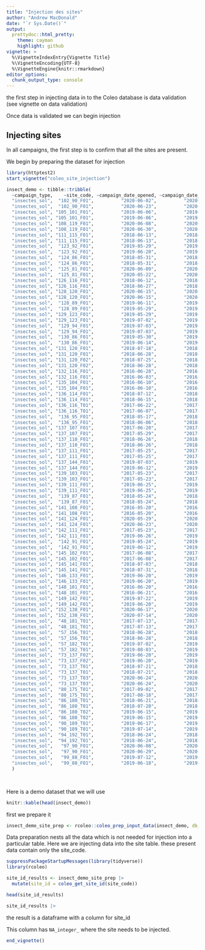 ```yaml
---
title: "Injection des sites"
author: "Andrew MacDonald"
date: "`r Sys.Date()`"
output:
  prettydoc::html_pretty:
    theme: cayman
    highlight: github
vignette: >
  %\VignetteIndexEntry{Vignette Title}
  %\VignetteEncoding{UTF-8}
  %\VignetteEngine{knitr::rmarkdown}
editor_options: 
  chunk_output_type: console
---
```


the first step in injecting data in to the Coleo database is data validation (see vignette on data validation)

Once data is validated we can begin injection

## Injecting sites

In all campaigns, the first step is to confirm that all the sites are present. 

We begin by preparing the dataset for injection

```r
library(httptest2)
start_vignette("coleo_site_injection")
```

```r
insect_demo <- tibble::tribble(
  ~campaign_type,    ~site_code, ~campaign_date_opened, ~campaign_date_closed, ~observation_date, ~observation_is_valid, ~trap_code,  ~land_lat,  ~land_lon, ~sample_code,                                                                  ~campaign_technician_1,       ~ref_taxa_rank, ~ref_taxa_tsn,                 ~ref_taxa_name,         ~observation_taxa_name, ~observation_variable, ~observation_value,                                  ~observation_notes,
  "insectes_sol",  "102_90_F01",          "2020-06-02",          "2020-06-23",      "2020-06-23",                  TRUE,    "MP-11",   48.16126,  -78.67106,  "2020-0083",                                          "Isabelle_Dumais,Alexane_Gaudet,Annie_Hibbert",             "espèce",            NA,            "Cybaeopsis_euopla",            "Cybaeopsis_euopla",           "abondance",                  1,                                                  NA,
  "insectes_sol",  "102_90_F01",          "2020-06-23",          "2020-07-14",      "2020-07-14",                  TRUE,    "MP-25",   48.16133,  -78.67088,  "2020-0095",                                          "Isabelle_Dumais,Alexane_Gaudet,Annie_Hibbert",             "espèce",            NA,        "Bathyphantes_pallidus",        "Bathyphantes_pallidus",           "abondance",                  1,                                                  NA,
  "insectes_sol", "105_101_F01",          "2019-06-06",          "2019-06-27",      "2019-06-27",                  TRUE,    "MP-61",   49.10241,   -76.9938,  "2019-0130",                                   "Daniel_Potvin_Leduc,Christine_Lambert,Annie_Hibbert",             "espèce",            NA,              "Cicurina_brevis",              "Cicurina_brevis",           "abondance",                  1,                                                  NA,
  "insectes_sol", "105_101_F01",          "2019-06-06",          "2019-06-27",      "2019-06-27",                  TRUE,    "MP-66",   49.10251,  -76.99409,  "2019-0132",                                   "Daniel_Potvin_Leduc,Christine_Lambert,Annie_Hibbert",             "espèce",            NA,            "Cybaeopsis_euopla",            "Cybaeopsis_euopla",           "abondance",                 13,                                                  NA,
  "insectes_sol", "108_119_F01",          "2020-06-08",          "2020-06-30",      "2020-06-30",                  TRUE,    "D-SE1",   50.56681,  -74.44849,  "2020-0100",                                      "Marine_Serra_David,William_Rondeau,Annie_Hibbert",             "espèce",            NA, "Ozyptila_sincera_canadensis_", "Ozyptila_sincera_canadensis_",           "abondance",                  2,                                                  NA,
  "insectes_sol", "108_119_F01",          "2020-06-30",          "2020-07-21",      "2020-07-21",                  TRUE,    "H-NW1",   50.56691,   -74.4481,  "2020-0107",                                      "Marine_Serra_David,William_Rondeau,Annie_Hibbert",            "famille",            NA,                  "Linyphiidae",                  "Linyphiidae",           "abondance",                  1,                                                  NA,
  "insectes_sol", "111_115_F01",          "2018-06-13",          "2018-07-10",      "2018-07-10",                  TRUE,    "MP-61",  49.834332, -74.377702,  "2018-0123",                                                                      "Mathieu_Bouchard",             "espèce",            NA,         "Myrmica_detritinodis",         "Myrmica_detritinodis",           "abondance",                  1,                                                  NA,
  "insectes_sol", "111_115_F01",          "2018-06-13",          "2018-07-10",      "2018-07-10",                  TRUE,    "MP-73",  49.834163, -74.377919,  "2018-0127",                                                                       "Jessica_Turgeon",             "espèce",            NA,              "Pirata_bryantae",              "Pirata_bryantae",           "abondance",                  9,                                                  NA,
  "insectes_sol",  "123_92_F01",          "2019-05-29",          "2019-06-20",      "2019-06-20",                  TRUE,    "MP-15",   46.76997,  -75.46084,  "2019-0102",                                    "Veronique_St_Hilaire,Sebastien_Auger,Annie_Hibbert",             "classe",            NA,                      "Insecta",                      "Insecta",           "abondance",                  3,                                                  NA,
  "insectes_sol",  "123_92_F01",          "2019-06-20",          "2019-07-09",      "2019-07-09",                  TRUE,    "MP-25",   46.76986,  -75.46088,  "2019-0112",                                    "Veronique_St_Hilaire,Sebastien_Auger,Annie_Hibbert",             "espèce",            NA,           "Eperigone_maculata",           "Eperigone_maculata",           "abondance",                  7,                                                  NA,
  "insectes_sol",  "124_86_F01",          "2018-05-31",          "2018-06-21",      "2018-06-21",                  TRUE,    "MP-65",  46.089096, -75.833158,  "2018-0158",                                                          "Jocelyn_Caron,Olivier_Trudel",              "ordre",            NA,                   "Orthoptera",                   "Orthoptera",           "abondance",                  8,                                                  NA,
  "insectes_sol",  "124_86_F01",          "2018-05-31",          "2018-06-21",      "2018-06-21",                  TRUE,    "MP-78",   46.08912, -75.833387,  "2018-0159",                                                          "Jocelyn_Caron,Olivier_Trudel",              "ordre",            NA,                   "Coleoptera",                   "Coleoptera",           "abondance",                  4,                                                  NA,
  "insectes_sol",  "125_81_F01",          "2020-06-09",          "2020-07-08",      "2020-07-08",                  TRUE,    "MP-53",  45.498807, -76.311157,  "2020-0057",                                 "Kevin_Quirion_Poirier,Maude_Cote_Bedard,Annie_Hibbert",             "classe",            NA,                   "Collembola",                   "Collembola",           "abondance",                  1,                                                  NA,
  "insectes_sol",  "125_81_F01",          "2020-05-22",          "2020-06-09",      "2020-06-09",                  TRUE,    "MP-79",   45.49904,  -76.31109,  "2020-0056",                                 "Kevin_Quirion_Poirier,Maude_Cote_Bedard,Annie_Hibbert",            "famille",            NA,                   "Formicidae",                   "Formicidae",           "abondance",                  3,               "Fichier ID non trouvé/Pas identifié",
  "insectes_sol", "126_116_F01",          "2018-06-12",          "2018-06-27",      "2018-06-27",                  TRUE,    "MP-33",   48.70549,  -71.95214,  "2018-0169",                                                                       "Jessica_Turgeon",             "espèce",            NA,              "Cicurina_brevis",              "Cicurina_brevis",           "abondance",                  1,                                                  NA,
  "insectes_sol", "126_116_F01",          "2018-06-27",          "2018-08-02",      "2018-08-02",                  TRUE,    "MP-37",   48.70567,  -71.95189,  "2018-0179",                                                                                      NA,              "ordre",            NA,                    "Hemiptera",                    "Hemiptera",           "abondance",                  3,                                                  NA,
  "insectes_sol", "128_120_F01",          "2020-06-15",          "2020-07-06",      "2020-07-06",                  TRUE,     "IF-G",   48.67135,  -71.11741,  "2020-0023",                                          "Mathieu_McCann,Daniel_Gauthier,Annie_Hibbert",             "classe",            NA,                   "Gastropoda",                   "Gastropoda",           "abondance",                  5,                                                  NA,
  "insectes_sol", "128_120_F01",          "2020-06-15",          "2020-07-06",      "2020-07-06",                  TRUE,     "IF-E",   48.67126,  -71.11758,  "2020-0021",                                          "Mathieu_McCann,Daniel_Gauthier,Annie_Hibbert",            "famille",            NA,                 "Phalangiidae",                 "Phalangiidae",           "abondance",                  2,                                                  NA,
  "insectes_sol",  "128_89_F01",          "2019-06-11",          "2019-07-16",      "2019-07-16",                  TRUE,    "MP-54",   45.98349,  -75.16582,  "2019-0153",                                     "Jocelyn_Caron,Kevin_Quirion_Poirier,Annie_Hibbert",            "famille",            NA,                 "Amaurobiidae",                 "Amaurobiidae",           "abondance",                  1,                                                  NA,
  "insectes_sol",  "128_89_F01",          "2019-05-29",          "2019-06-11",      "2019-06-11",                  TRUE,    "MP-63",   45.98349,  -75.16582,  "2019-0147",                                     "Jocelyn_Caron,Kevin_Quirion_Poirier,Annie_Hibbert",             "classe",            NA,                   "Collembola",                   "Collembola",           "abondance",                  1,                                                  NA,
  "insectes_sol", "129_123_F01",          "2019-05-29",          "2019-07-02",      "2019-07-02",                  TRUE,    "INS-4",   49.11816,  -70.60526,  "2019-0163",                                          "Mathieu_McCann,Daniel_Gauthier,Annie_Hibbert",             "espèce",            NA,           "Pardosa_hyperborea",           "Pardosa_hyperborea",           "abondance",                  3,                                                  NA,
  "insectes_sol", "129_123_F01",          "2019-07-02",          "2019-07-19",      "2019-07-19",                  TRUE,    "INS-6",   49.11816,  -70.60551,  "2019-0173",                                          "Mathieu_McCann,Daniel_Gauthier,Annie_Hibbert",             "espèce",            NA,            "Cryphoeca_montana",            "Cryphoeca_montana",           "abondance",                  1,                                                  NA,
  "insectes_sol",  "129_94_F01",          "2019-07-03",          "2019-07-24",      "2019-07-24",                  TRUE,   "MP-142",   46.40003,  -74.28293,  "2019-0089",                                          "Emilie_Dorion,Jacques_Tremblay,Annie_Hibbert",              "ordre",            NA,                      "Diptera",                      "Diptera",           "abondance",                  6,                                                  NA,
  "insectes_sol",  "129_94_F01",          "2019-07-03",          "2019-07-24",      "2019-07-24",                  TRUE,   "MP-142",   46.40003,  -74.28293,  "2019-0089",                                          "Emilie_Dorion,Jacques_Tremblay,Annie_Hibbert",              "ordre",            NA,                   "Coleoptera",                   "Coleoptera",           "abondance",                  1,                                                  NA,
  "insectes_sol",  "130_86_F01",          "2019-05-30",          "2019-06-14",      "2019-06-14",                  TRUE,   "MP-223",   45.60101,  -75.12672,  "2019-0183",                                                       "Jean_MarVallieres,Annie_Hibbert",        "sous-classe",            NA,                      "Acarina",                      "Acarina",           "abondance",                  3,                                                  NA,
  "insectes_sol",  "130_86_F01",          "2019-06-14",          "2019-07-16",      "2019-07-16",                  TRUE,   "MP-221",   45.60088,  -75.12652,  "2019-0189",                                                       "Jean_MarVallieres,Annie_Hibbert", "sous-embranchement",            NA,                    "Myriapoda",                    "Myriapoda",           "abondance",                  5,                                                  NA,
  "insectes_sol", "131_120_F01",          "2018-07-18",          "2018-08-10",      "2018-08-10",                  TRUE,   "MP-120",   48.58142,  -70.90032,  "2018-0196",                                                                         "Victor_Renaud",             "espèce",            NA,           "Calathus_gregarius",           "Calathus_gregarius",           "abondance",                  1,                                                  NA,
  "insectes_sol", "131_120_F01",          "2018-06-28",          "2018-07-18",      "2018-07-18",                  TRUE,   "MP-121",   48.58137,  -70.90019,  "2018-0204",                                                                                      NA,             "classe",            NA,                      "Insecta",                      "Insecta",           "abondance",                  2,                                                  NA,
  "insectes_sol", "131_120_F02",          "2018-07-25",          "2018-08-10",      "2018-08-10",                  TRUE,   "MP-124",   48.60364,  -70.82963,  "2018-0212",                                                                                      NA,              "ordre",            NA,                   "Coleoptera",                   "Coleoptera",           "abondance",                 14,                                                  NA,
  "insectes_sol", "131_120_F02",          "2018-06-28",          "2018-07-25",      "2018-07-25",                  TRUE,   "MP-124",   48.60364,  -70.82963,  "2018-0206",                                                                                      NA,             "classe",            NA,                   "Gastropoda",                   "Gastropoda",           "abondance",                 32,                                                  NA,
  "insectes_sol", "132_116_F01",          "2016-06-28",          "2016-07-25",      "2016-07-25",                  TRUE,    "MP-14",   48.21632,  -71.26644,  "2016-0018", "Caroline_Dube,Pierre_Alexis_Drolet,Jean_Michel_Beland,Victor_Renaud,Georges_Pelletier",             "espèce",            NA,         "Atheta_pseudomodesta",         "Atheta_pseudomodesta",           "abondance",                  5,                                                  NA,
  "insectes_sol", "132_116_F01",          "2016-06-03",          "2016-06-28",      "2016-06-28",                  TRUE,    "MP-12",   48.21638,  -71.26662,  "2016-0014",                                                    "Caroline_Dube,Pierre_Alexis_Drolet",              "ordre",            NA,                      "Araneae",                      "Araneae",           "abondance",                 27,                                                  NA,
  "insectes_sol", "135_104_F01",          "2016-06-10",          "2016-07-12",      "2016-07-12",                  TRUE,    "MP-06",   46.79401,   -72.3031,  "2016-0011",                      "Caroline_Dube,Jean_Michel_Beland,Victor_Renaud,Georges_Pelletier",             "espèce",            NA,         "Sciaphilus_asperatus",         "Sciaphilus_asperatus",           "abondance",                  4,                                                  NA,
  "insectes_sol", "135_104_F01",          "2016-06-10",          "2016-07-12",      "2016-07-12",                  TRUE,    "MP-07",    46.7941,  -72.30336,  "2016-0012",                                         "Caroline_Dube,Annie_Hibbert,Georges_Pelletier",             "espèce",            NA,       "Pterostichus_coracinus",       "Pterostichus_coracinus",           "abondance",                  1,                                                  NA,
  "insectes_sol", "136_114_F01",          "2018-07-12",          "2018-08-09",      "2018-08-09",                  TRUE,    "MP-42",   47.65277,  -70.80392,  "2018-0009",                                                                          "Anouk_Simard",             "classe",            NA,                      "Insecta",                      "Insecta",           "abondance",                  1,                                                  NA,
  "insectes_sol", "136_114_F01",          "2018-06-15",          "2018-07-12",      "2018-07-12",                  TRUE,    "MP-39",   47.65273,  -70.80389,  "2018-0005",                                                          "Anouk_Simard,Jessica_Turgeon",             "espèce",            NA,       "Walckenaeria_palustris",       "Walckenaeria_palustris",           "abondance",                  6,                                                  NA,
  "insectes_sol", "136_116_T01",          "2017-06-22",          "2017-07-20",      "2017-07-20",                  TRUE,    "MP-17",   47.66654,   -70.7791,  "2017-0034",                                                      "Caroline_Dube,Guillaume_Tremblay",        "sous-classe",            NA,                      "Acarina",                      "Acarina",           "abondance",                  3,                                                  NA,
  "insectes_sol", "136_116_T01",          "2017-06-07",          "2017-06-22",      "2017-06-22",                  TRUE,    "MP-17",   47.66654,   -70.7791,  "2017-0031",                                                      "Caroline_Dube,Guillaume_Tremblay",              "ordre",            NA,                      "Araneae",                      "Araneae",           "abondance",                 10,                                                  NA,
  "insectes_sol",  "136_95_F01",          "2018-05-17",          "2018-06-06",      "2018-06-06",                  TRUE,    "MP-11",   45.94939,  -73.43798,  "2018-0091",                                                        "Virginie_Boivin,Caroline_Dube,",              "ordre",            NA,                    "Hemiptera",                    "Hemiptera",           "abondance",                  4,                                                  NA,
  "insectes_sol",  "136_95_F01",          "2018-06-06",          "2018-07-06",      "2018-07-06",                  TRUE,    "MP-09",   45.94926,  -73.43796,  "2018-0097",                                                        "Virginie_Boivin,Caroline_Dube,",              "ordre",            NA,                 "Siphonaptera",                 "Siphonaptera",           "abondance",                  1,                                                  NA,
  "insectes_sol", "137_107_F01",          "2017-06-20",          "2017-07-10",      "2017-07-10",                  TRUE,    "MP-06",   46.95785,  -71.69477,  "2017-0011",   "Caroline_Dube,Guillaume_Tremblay,Jean_Michel_Beland,Victor_Renaud,Georges_Pelletier",             "espèce",            NA,        "Neohypdonus_tumescens",        "Neohypdonus_tumescens",           "abondance",                  2,                                                  NA,
  "insectes_sol", "137_107_F01",          "2017-05-29",          "2017-06-20",      "2017-06-20",                  TRUE,    "MP-15",     46.958,  -71.69452,  "2017-0009",                                                      "Caroline_Dube,Guillaume_Tremblay",              "ordre",            NA,                      "Diptera",                      "Diptera",           "abondance",                  3,                                                  NA,
  "insectes_sol", "137_110_F01",          "2018-06-26",          "2018-07-24",      "2018-07-24",                  TRUE,    "MP-56",    47.2802,  -71.43315,  "2018-0070",                                                                                      NA,              "ordre",            NA,                      "Diptera",                      "Diptera",           "abondance",                 14,                                                  NA,
  "insectes_sol", "137_110_F01",          "2018-06-26",          "2018-07-24",      "2018-07-24",                  TRUE,    "MP-71",    47.2804,  -71.43352,  "2018-0065",                                                                                      NA,        "sous-classe",            NA,                      "Acarina",                      "Acarina",           "abondance",                 16,                                                  NA,
  "insectes_sol", "137_111_F01",          "2017-05-25",          "2017-06-20",      "2017-06-20",                  TRUE,    "MP-12",   47.17862,  -70.81471,  "2017-0020",   "Caroline_Dube,Guillaume_Tremblay,Jean_Michel_Beland,Victor_Renaud,Georges_Pelletier",             "espèce",            NA,          "Tachinus_fumipennis",          "Tachinus_fumipennis",           "abondance",                  1,                                                  NA,
  "insectes_sol", "137_111_F01",          "2017-05-25",          "2017-06-20",      "2017-06-20",                  TRUE,    "MP-12",   47.17862,  -70.81471,  "2017-0020",   "Caroline_Dube,Guillaume_Tremblay,Jean_Michel_Beland,Victor_Renaud,Georges_Pelletier",             "espèce",            NA,         "Dinothenarus_badipes",         "Dinothenarus_badipes",           "abondance",                  1,                                                  NA,
  "insectes_sol", "137_144_F01",          "2019-07-03",          "2019-07-26",      "2019-07-26",                  TRUE,   "MP-166",   50.20906,   -66.6765,  "2019-0078",                                     "Sandra_Coulombe,Andre_Anne_Tremblay,Annie_Hibbert",             "classe",            NA,                      "Insecta",                      "Insecta",           "abondance",                  1,                                                  NA,
  "insectes_sol", "137_144_F01",          "2019-06-12",          "2019-07-03",      "2019-07-03",                  TRUE,   "MP-168",   50.20906,  -66.67619,  "2019-0071",                                     "Sandra_Coulombe,Andre_Anne_Tremblay,Annie_Hibbert",             "espèce",            NA,         "Centromerus_furcatus",         "Centromerus_furcatus",           "abondance",                  3,                                                  NA,
  "insectes_sol", "139_103_F01",          "2017-05-23",          "2017-06-15",      "2017-06-15",                  TRUE,    "MP-14",   46.25037,  -71.94965,  "2017-0027",                      "Caroline_Dube,Jean_Michel_Beland,Victor_Renaud,Georges_Pelletier",             "espèce",            NA,            "Hylobius_congener",            "Hylobius_congener",           "abondance",                  3,                                                  NA,
  "insectes_sol", "139_103_F01",          "2017-05-23",          "2017-06-15",      "2017-06-15",                  TRUE,    "MP-11",    46.2503,  -71.94985,  "2017-0026",                                        "Caroline_Dube,Jean_Michel_Beland,Victor_Renaud",             "espèce",            NA,            "Amerizus_wingatei",            "Amerizus_wingatei",           "abondance",                  1,                                                  NA,
  "insectes_sol", "139_111_F01",          "2019-06-25",          "2019-07-25",      "2019-07-25",                  TRUE,     "BP-7",   47.17851,  -70.81454,       "BP-7",                                                                         "Victor_Renaud",             "espèce",            NA,   "Pterostichus_pensylvanicus",   "Pterostichus_pensylvanicus",           "abondance",                  3, "Les coordonnées sont celles de la borne centrale.",
  "insectes_sol", "139_111_F01",          "2019-06-25",          "2019-07-25",      "2019-07-25",                  TRUE,     "BP-1",   47.17851,  -70.81454,       "BP-1",                                                                         "Victor_Renaud",             "espèce",            NA,         "Synuchus_impunctatus",         "Synuchus_impunctatus",           "abondance",                  3, "Les coordonnées sont celles de la borne centrale.",
  "insectes_sol",  "139_87_F01",          "2018-05-24",          "2018-06-20",      "2018-06-20",                  TRUE,    "MP-08",   45.03302,  -73.78268,  "2018-0110",                                         "Lucie_Veilleux,Nathalie_Tessier,Victor_Renaud",             "espèce",            NA,       "Pterostichus_coracinus",       "Pterostichus_coracinus",           "abondance",                  1,                                                  NA,
  "insectes_sol",  "139_87_F01",          "2018-05-24",          "2018-06-20",      "2018-06-20",                  TRUE,    "MP-03",   45.03289,   -73.7825,  "2018-0111",                                                       "Lucie_Veilleux,Nathalie_Tessier",             "classe",            NA,                      "Insecta",                      "Insecta",           "abondance",                  3,                                             "larve",
  "insectes_sol", "141_108_F01",          "2016-05-20",          "2016-06-20",      "2016-06-20",                  TRUE,    "MP-09",   46.78216,  -71.03677,  "2016-0020",                    "Caroline_Dube,Pierre_Alexis_Drolet,Annie_Hibbert,Georges_Pelletier",             "espèce",            NA,   "Pterostichus_pensylvanicus",   "Pterostichus_pensylvanicus",           "abondance",                  1,                                                  NA,
  "insectes_sol", "141_108_F01",          "2016-05-20",          "2016-06-20",      "2016-06-20",                  TRUE,    "MP-09",   46.78216,  -71.03677,  "2016-0020", "Caroline_Dube,Pierre_Alexis_Drolet,Jean_Michel_Beland,Victor_Renaud,Georges_Pelletier",             "espèce",            NA,       "Barypeithes_pellucidus",       "Barypeithes_pellucidus",           "abondance",                 35,                                                  NA,
  "insectes_sol", "141_124_F01",          "2020-05-29",          "2020-06-23",      "2020-06-23",                  TRUE,   "MP-135",    48.1332,   -68.8996,  "2020-0003",                                                          "Jasmin_Michaud,Annie_Hibbert",              "ordre",            NA,                   "Coleoptera",                   "Coleoptera",           "abondance",                  1,                                                  NA,
  "insectes_sol", "141_124_F01",          "2020-06-23",          "2020-07-22",      "2020-07-22",                  TRUE,   "MP-137",   48.13308,   -68.8994,  "2020-0013",                                                          "Jasmin_Michaud,Annie_Hibbert",             "classe",            NA,                   "Gastropoda",                   "Gastropoda",           "abondance",                 11,                                                  NA,
  "insectes_sol", "142_111_F01",          "2017-05-23",          "2017-06-14",      "2017-06-14",                  TRUE,    "MP-10",   46.71114,  -70.70351,  "2017-0015",                                                                         "Caroline_Dube",              "ordre",            NA,                      "Diptera",                      "Diptera",           "abondance",                  9,                                                  NA,
  "insectes_sol", "142_111_F01",          "2019-06-26",          "2019-07-26",      "2019-07-26",                  TRUE,     "MM-2",   46.71124,  -70.70345,       "MM-2",                                                                       "Jessica_Turgeon",             "espèce",            NA,            "Neoantistea_magna",            "Neoantistea_magna",           "abondance",                  1, "Les coordonnées sont celles de la borne centrale.",
  "insectes_sol",  "142_91_F01",          "2019-05-24",          "2019-06-12",      "2019-06-12",                  TRUE,    "MP-02",   45.02204,  -73.06132,  "2019-0114",                                         "Nathalie_Tessier,Lucie_Veilleux,Annie_Hibbert",            "famille",            NA,                 "Phalangiidae",                 "Phalangiidae",           "abondance",                  1,                                                  NA,
  "insectes_sol",  "142_91_F01",          "2019-06-12",          "2019-07-08",      "2019-07-08",                  TRUE,    "MP-02",   45.02204,  -73.06132,  "2019-0122",                                         "Nathalie_Tessier,Lucie_Veilleux,Annie_Hibbert",            "famille",            NA,                 "Phalangiidae",                 "Phalangiidae",           "abondance",                 15,                                                  NA,
  "insectes_sol", "145_102_F01",          "2017-06-08",          "2017-06-29",      "2017-06-29",                  TRUE,    "MP-01",   45.85896,  -71.18786,  "2017-0004",                        "Caroline_Dube,Stephane_Poulin,Jean_Michel_Beland,Victor_Renaud",              "ordre",            NA,                   "Orthoptera",                   "Orthoptera",           "abondance",                  1,                                                  NA,
  "insectes_sol", "145_102_F01",          "2017-06-08",          "2017-06-29",      "2017-06-29",                  TRUE,    "MP-03",   45.85904,  -71.18797,  "2017-0006",                        "Caroline_Dube,Stephane_Poulin,Jean_Michel_Beland,Victor_Renaud",              "ordre",            NA,                   "Orthoptera",                   "Orthoptera",           "abondance",                  1,                                                  NA,
  "insectes_sol", "145_141_F01",          "2018-07-03",          "2018-07-31",      "2018-07-31",                  TRUE,    "MP-48",   48.93657,  -66.04984,  "2018-0074",                                                                                      NA,             "classe",            NA,                   "Collembola",                   "Collembola",           "abondance",                 22,                                                  NA,
  "insectes_sol", "145_141_F01",          "2018-07-31",          "2018-08-29",      "2018-08-29",                  TRUE,    "MP-74",   48.93671,  -66.04989,  "2018-0085",                                                                                      NA,              "ordre",            NA,                      "Diptera",                      "Diptera",           "abondance",                  3,                                                  NA,
  "insectes_sol", "146_133_F01",          "2019-06-20",          "2019-07-18",      "2019-07-18",                  TRUE,   "MP-138",   48.36157,   -67.0137,  "2019-0054",                                                          "Jasmin_Michaud,Annie_Hibbert",             "espèce",            NA,       "Pterostichus_coracinus",       "Pterostichus_coracinus",           "abondance",                  1,                                                  NA,
  "insectes_sol", "146_133_F01",          "2019-06-20",          "2019-07-18",      "2019-07-18",                  TRUE,   "MP-139",   48.36147,  -67.01375,  "2019-0055",                                                          "Jasmin_Michaud,Annie_Hibbert",             "espèce",            NA,      "Pterostichus_adstrictus",      "Pterostichus_adstrictus",           "abondance",                  2,                                                  NA,
  "insectes_sol", "148_101_F01",          "2016-06-20",          "2016-07-20",      "2016-07-20",                  TRUE,    "MP-10",   46.67233,  -71.02971,  "2016-0022", "Caroline_Dube,Pierre_Alexis_Drolet,Jean_Michel_Beland,Victor_Renaud,Georges_Pelletier",             "espèce",            NA,     "Glischrochilus_fasciatus",     "Glischrochilus_fasciatus",           "abondance",                  1,                                                  NA,
  "insectes_sol", "148_101_F01",          "2016-06-21",          "2016-07-21",      "2016-07-21",                  TRUE,    "MP-04",   45.45986,  -71.00023,  "2016-0004",                                                    "Caroline_Dube,Pierre_Alexis_Drolet",              "ordre",            NA,                   "Orthoptera",                   "Orthoptera",           "abondance",                  4,                                                  NA,
  "insectes_sol", "149_142_F01",          "2019-07-22",          "2019-08-13",      "2019-08-13",                  TRUE,    "MP-80",   48.98743,  -65.49979,  "2019-0047",                                                          "Gabriel_Chabot,Annie_Hibbert",             "espèce",            NA,           "Alopecosa_aculeata",           "Alopecosa_aculeata",           "abondance",                  1,                                                  NA,
  "insectes_sol", "149_142_F01",          "2019-06-20",          "2019-07-22",      "2019-07-22",                  TRUE,    "MP-69",   48.98761,  -65.50002,  "2019-0036",                                                          "Gabriel_Chabot,Annie_Hibbert",             "espèce",            NA,           "Callobius_bennetti",           "Callobius_bennetti",           "abondance",                  1,                                                  NA,
  "insectes_sol", "152_138_F01",          "2020-06-17",          "2020-07-14",      "2020-07-14",                  TRUE,    "MP-74",   48.13675,  -65.34921,  "2020-0120",                                              "Gabriel_Chabot,Shany_Houde,Annie_Hibbert",             "espèce",            NA,            "Euryopis_argentea",            "Euryopis_argentea",           "abondance",                  1,                                                  NA,
  "insectes_sol", "152_138_F01",          "2020-07-14",          "2020-08-14",      "2020-08-14",                  TRUE,    "MP-74",   48.13675,  -65.34921,  "2020-0128",                                              "Gabriel_Chabot,Shany_Houde,Annie_Hibbert",              "ordre",            NA,                    "Hemiptera",                    "Hemiptera",           "abondance",                  1,                                                  NA,
  "insectes_sol",  "48_181_T01",          "2017-07-13",          "2017-07-28",      "2017-07-28",                  TRUE,    "MP-29",  62.201777, -75.639472,  "2017-0039",                                                                         "Samuel_Gagnon",             "classe",            NA,                      "Insecta",                      "Insecta",           "abondance",                  3,                                                  NA,
  "insectes_sol",  "48_181_T01",          "2017-07-13",          "2017-07-28",      "2017-07-28",                  TRUE,    "MP-23", 62.2018055, -75.639333,  "2017-0038",                                                                         "Samuel_Gagnon",              "ordre",            NA,                      "Diptera",                      "Diptera",           "abondance",                 14,                                                  NA,
  "insectes_sol",  "57_156_T01",          "2018-06-28",          "2018-08-01",      "2018-08-01",                  TRUE,    "MP-21",   58.49215,   -78.0879,  "2018-0142",                                            "Caroline_Dube,Anouk_Simard,Jessica_Turgeon",             "espèce",            NA,           "Sciastes_truncatus",           "Sciastes_truncatus",           "abondance",                  1,                                                  NA,
  "insectes_sol",  "57_156_T01",          "2018-06-28",          "2018-08-01",      "2018-08-01",                  TRUE,    "MP-19",   58.49222,  -78.08755,  "2018-0140",                                                            "Caroline_Dube,Anouk_Simard",             "classe",            NA,                      "Insecta",                      "Insecta",           "abondance",                  7,                                                  NA,
  "insectes_sol",  "57_182_T01",          "2019-07-02",          "2019-08-03",      "2019-08-03",                  TRUE,   "MP-104",   61.31266,  -73.66673,  "2019-0247",                                                                         "Annie_Hibbert",              "ordre",            NA,                    "Hemiptera",                    "Hemiptera",           "abondance",                  3,                                                  NA,
  "insectes_sol",  "57_182_T01",          "2019-08-03",          "2019-09-09",      "2019-09-09",                  TRUE,    "MP-93",   61.31284,  -73.66683,  "2019-0252",                                                                         "Annie_Hibbert",              "ordre",            NA,                      "Diptera",                      "Diptera",           "abondance",                 19,                                                  NA,
  "insectes_sol",  "73_137_F02",          "2019-06-20",          "2019-07-26",      "2019-07-26",                  TRUE,    "MP-87",   55.29344,  -77.69216,  "2019-0230",                                        "Stephanie_Arnold,Kevin_Montreuil,Annie_Hibbert",            "famille",            NA,                   "Formicidae",                   "Formicidae",           "abondance",                  3,               "Fichier ID non trouvé/Pas identifié",
  "insectes_sol",  "73_137_F02",          "2019-06-20",          "2019-07-26",      "2019-07-26",                  TRUE,    "MP-88",   55.29322,    -77.692,  "2019-0231",                                        "Stephanie_Arnold,Kevin_Montreuil,Annie_Hibbert",             "espèce",            NA,       "Pocadicnemis_americana",       "Pocadicnemis_americana",           "abondance",                  1,                                                  NA,
  "insectes_sol",  "73_137_T01",          "2018-07-21",          "2018-09-21",      "2018-09-21",                  TRUE,    "MP-88",   55.28418,  -77.69357,  "2018-0232",                                        "Chad_Rice,Anne_Sophie_Belanger,Jessica_Turgeon",             "espèce",            NA,             "Gnaphosa_microps",             "Gnaphosa_microps",           "abondance",                  3,                                                  NA,
  "insectes_sol",  "73_137_T01",          "2018-07-21",          "2018-09-21",      "2018-09-21",                  TRUE,    "MP-86",   55.28427,  -77.69378,  "2018-0230",                                                        "Chad_Rice,Anne_Sophie_Belanger",             "classe",            NA,                   "Collembola",                   "Collembola",           "abondance",                  3,                                                  NA,
  "insectes_sol",  "73_137_T03",          "2020-06-24",          "2020-08-09",      "2020-08-09",                  TRUE,    "MP-87",   55.19592,  -77.36316,  "2020-0135",                                 "Patrick_Lacerte,Jessy_Lepine,Yan_Girard,Annie_Hibbert",             "espèce",            NA,       "Diplocentria_bidentata",       "Diplocentria_bidentata",           "abondance",                  2,                                                  NA,
  "insectes_sol",  "73_137_T03",          "2020-06-24",          "2020-08-09",      "2020-08-09",                  TRUE,    "MP-26",   55.19589,  -77.36332,  "2020-0129",                                 "Patrick_Lacerte,Jessy_Lepine,Yan_Girard,Annie_Hibbert",             "classe",            NA,                      "Insecta",                      "Insecta",           "abondance",                  1,                                                  NA,
  "insectes_sol",  "80_175_T01",          "2017-09-02",          "2017-09-15",      "2017-09-15",                  TRUE,    "MP-18",  58.646213, -69.997035,  "2017-0050",                                                                        "Francis_Demers",             "classe",            NA,                      "Insecta",                      "Insecta",           "abondance",                 13,                                                  NA,
  "insectes_sol",  "80_175_T01",          "2017-08-18",          "2017-09-02",      "2017-09-02",                  TRUE,    "MP-18",  58.646213, -69.997035,  "2017-0047",                                                                        "Francis_Demers",             "classe",            NA,                      "Insecta",                      "Insecta",           "abondance",                  2,                                                  NA,
  "insectes_sol",  "86_180_T01",          "2018-06-21",          "2018-07-20",      "2018-07-20",                  TRUE,    "MP-93",   58.05357,  -68.51154,  "2018-0024",                                                         "Caroline_Dube,Jessica_Turgeon",             "espèce",            NA,              "Pardosa_uintana",              "Pardosa_uintana",           "abondance",                  1,                                                  NA,
  "insectes_sol",  "86_180_T01",          "2018-07-20",          "2018-08-16",      "2018-08-16",                  TRUE,    "MP-95",   58.05352,  -68.51183,  "2018-0031",                                                                         "Caroline_Dube",              "ordre",            NA,                      "Diptera",                      "Diptera",           "abondance",                 35,                                                  NA,
  "insectes_sol",  "86_180_T02",          "2019-06-15",          "2019-09-02",      "2019-09-02",                  TRUE,    "MP-98",   58.20939,   -68.3733,  "2019-0026",                                                            "Anouk_Simard,Annie_Hibbert",        "sous-classe",            NA,                      "Acarina",                      "Acarina",           "abondance",                  2,                                                  NA,
  "insectes_sol",  "86_180_T02",          "2019-06-15",          "2019-09-02",      "2019-09-02",                  TRUE,   "MP-102",   58.20941,  -68.37347,  "2019-0023",                                                           "Caroline_Dube,Annie_Hibbert",             "classe",            NA,                      "Insecta",                      "Insecta",           "abondance",                  2,                                                  NA,
  "insectes_sol",  "90_189_T01",          "2019-06-17",          "2019-07-14",      "2019-07-14",                  TRUE,   "MP-177",   58.72501,  -66.00292,  "2019-0208",                                                                         "Annie_Hibbert",             "classe",            NA,                      "Insecta",                      "Insecta",           "abondance",                  1,                                             "larve",
  "insectes_sol",  "90_189_T01",          "2019-07-14",          "2019-09-10",      "2019-09-10",                  TRUE,   "MP-183",   58.72499,  -66.00282,  "2019-0219",                                                                         "Annie_Hibbert",             "classe",            NA,                   "Collembola",                   "Collembola",           "abondance",                  3,                                                  NA,
  "insectes_sol",  "94_192_T01",          "2018-06-24",          "2018-07-25",      "2018-07-25",                  TRUE,   "MP-101",   58.61036,  -64.53053,  "2018-0045",                                                         "Caroline_Dube,Jessica_Turgeon",             "espèce",            NA,           "Scotinotylus_sacer",           "Scotinotylus_sacer",           "abondance",                  1,                                                  NA,
  "insectes_sol",  "94_192_T01",          "2018-06-24",          "2018-07-25",      "2018-07-25",                  TRUE,    "MP-98",    58.6102,  -64.53017,  "2018-0044",                                                         "Caroline_Dube,Jessica_Turgeon",             "espèce",            NA,           "Sciastes_truncatus",           "Sciastes_truncatus",           "abondance",                  6,                                                  NA,
  "insectes_sol",   "97_90_F01",          "2020-06-08",          "2020-06-29",      "2020-06-29",                  TRUE,   "MP-198",   48.43655,  -79.42762,  "2020-0066",                                          "Isabelle_Dumais,Alexane_Gaudet,Annie_Hibbert",             "classe",            NA,                   "Collembola",                   "Collembola",           "abondance",                  9,                                                  NA,
  "insectes_sol",   "97_90_F01",          "2020-06-29",          "2020-07-20",      "2020-07-20",                  TRUE,   "MP-211",   48.43652,  -79.42765,  "2020-0075",                                          "Isabelle_Dumais,Alexane_Gaudet,Annie_Hibbert",            "famille",            NA,                   "Formicidae",                   "Formicidae",           "abondance",                  2,               "Fichier ID non trouvé/Pas identifié",
  "insectes_sol",   "99_88_F01",          "2019-07-12",          "2019-08-12",      "2019-08-12",                  TRUE,   "MP-215",   48.14549,  -79.27856,  "2019-0015",                                      "Isabelle_Dumais,Savannah_Bussieres,Annie_Hibbert",             "classe",            NA,                      "Insecta",                      "Insecta",           "abondance",                  1,                                                  NA,
  "insectes_sol",   "99_88_F01",          "2019-06-18",          "2019-07-12",      "2019-07-12",                  TRUE,   "MP-170",   48.14534,  -79.27858,  "2019-0001",                                      "Isabelle_Dumais,Savannah_Bussieres,Annie_Hibbert",             "espèce",            NA,            "Clubiona_johnsoni",            "Clubiona_johnsoni",           "abondance",                  1,                                                  NA
  )

  
```


Here is a demo dataset that we will use


```r
knitr::kable(head(insect_demo))
```

first we prepare it 

```r
insect_demo_site_prep <- rcoleo::coleo_prep_input_data(insect_demo, db_table = "sites")
```

Data preparation nests all the data which is not needed for injection into a particular table.
Here we are injecting data into the site table. these present data contain only the site_code.


```r

suppressPackageStartupMessages(library(tidyverse))
library(rcoleo)

site_id_results <- insect_demo_site_prep |> 
  mutate(site_id = coleo_get_site_id(site_code))

head(site_id_results)

site_id_results |> 

```


the result is a dataframe with a column for site_id

This column has `NA_integer_` where the site needs to be injected.











```r
end_vignette()
```

